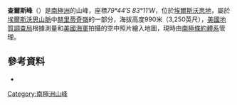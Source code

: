 {{Coord|79|44|S|83|11|W|source:GNIS|display=title}}

'''查爾斯峰'''（{{lang-en|'''Charles Peak'''}}）是[[南極洲|南極洲]]的山峰，座標''79°44′S 83°11′W''，位於[[埃爾斯沃思地|埃爾斯沃思地]]，屬於[[埃爾斯沃思山脈|埃爾斯沃思山脈]]中[[赫里蒂奇嶺|赫里蒂奇嶺]]的一部分，海拔高度990米（3,250英尺），[[美國地質調查局|美國地質調查局]]根據測量和[[美國海軍|美國海軍]]拍攝的空中照片繪入地圖，現時由[[南極條約體系|南極條約體系]]管理。

==參考資料==
* {{usgs-gazetteer|id=2663}}

{{DEFAULTSORT:Charles Peak}}
[[Category:南極洲山峰|Category:南極洲山峰]]


{{EllsworthLand-geo-stub}}